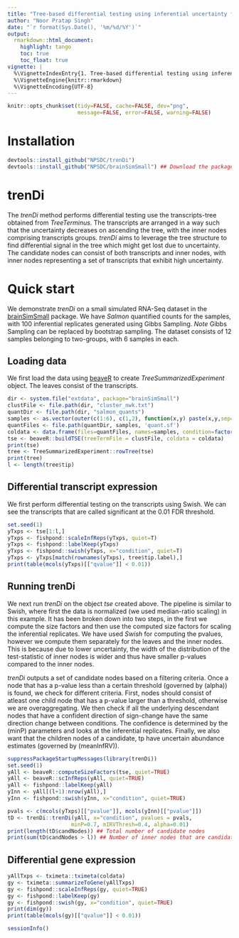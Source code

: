 ```yaml
---
title: "Tree-based differential testing using inferential uncertainty for RNA-Seq"
author: "Noor Pratap Singh"
date: "`r format(Sys.Date(), '%m/%d/%Y')`"
output:
  rmarkdown::html_document:
    highlight: tango
    toc: true
    toc_float: true
vignette: |
  %\VignetteIndexEntry{1. Tree-based differential testing using inferential uncertainty for RNA-Seq}
  %\VignetteEngine{knitr::rmarkdown}
  %\VignetteEncoding{UTF-8}
---
```


```r
knitr::opts_chunk$set(tidy=FALSE, cache=FALSE, dev="png",
                      message=FALSE, error=FALSE, warning=FALSE)
```
# Installation
```r
devtools::install_github("NPSDC/trenDi")
devtools::install_github("NPSDC/brainSimSmall") ## Download the package with a small dataset
```

# trenDi
The *trenDi* method performs differential testing use the transcripts-tree obtained from *TreeTerminus*.
The transcripts are arranged in a way such that the uncertainty decreases on ascending the tree, with the
inner nodes comprising transcripts groups. *trenDi* aims to leverage the tree structure to find differential
signal in the tree which might get lost due to uncertainty. The candidate nodes can consist of both transcripts
and inner nodes, with inner nodes representing a set of transcripts that exhibit high uncertainty.

# Quick start

We demonstrate *trenDi* on a small simulated RNA-Seq dataset in the [brainSimSmall](https://github.com/NPSDC/brainSimSmall) package.
We have *Salmon* quantified counts for the samples, with 100 inferential replicates generated using Gibbs Sampling. *Note* Gibbs Sampling
can be replaced by bootstrap sampling. The dataset consists of 12 samples belonging to two-groups, with 6 samples in each.

## Loading data 
We first load the data using [beaveR](https://github.com/NPSDC/beaveR) to create *TreeSummarizedExperiment* object. 
The leaves consist of the transcripts.
```r
dir <- system.file("extdata", package="brainSimSmall")
clustFile <- file.path(dir, "cluster_nwk.txt")
quantDir <- file.path(dir, "salmon_quants")
samples <- as.vector(outer(c(1:6), c(1,2), function(x,y) paste(x,y,sep='_')))
quantFiles <- file.path(quantDir, samples, 'quant.sf')
coldata <- data.frame(files=quantFiles, names=samples, condition=factor(rep(1:2, each=6)))
tse <- beaveR::buildTSE(treeTermFile = clustFile, coldata = coldata)
print(tse)
tree <- TreeSummarizedExperiment::rowTree(tse)
print(tree)
l <- length(tree$tip)
```

## Differential transcript expression
We first perform differential testing on the transcripts using Swish. We can see the transcripts
that are called significant at the 0.01 FDR threshold.
```r
set.seed(1)
yTxps <- tse[1:l,]
yTxps <- fishpond::scaleInfReps(yTxps, quiet=T)
yTxps <- fishpond::labelKeep(yTxps)
yTxps <- fishpond::swish(yTxps, x="condition", quiet=T)
yTxps <- yTxps[match(rownames(yTxps), tree$tip.label),]
print(table(mcols(yTxps)[["qvalue"]] < 0.01))
```

## Running trenDi
We next run *trenDi* on the object *tse* created above. The pipeline is similar to Swish, where first
the data is normalized (we used median-ratio scaling) in this example. It has been broken down
into two steps, in the first we compute the size factors and then use the computed size factors for scaling the
inferential replicates. We have used *Swish* for computing the pvalues, however we compute them separately for
the leaves and the inner nodes. This is because due to lower uncertainty, the width of the distribution of the 
test-statistic of inner nodes is wider and thus have smaller p-values compared to the inner nodes.

*trenDi* outputs a set of candidate nodes based on a filtering criteria. Once a node
that has a p-value less than a certain threshold (governed by \strong(alpha)) is found, we check for
different criteria. First, nodes should consist of atleast one child node that has a p-value larger than
a threshold, otherwise we are overaggregating. We then check if all the underlying descendant nodes that have a 
confident direction of sign-change have the same direction change between conditions. The confidence is determined
by the \strong(minP) parameters and looks at the inferential replicates. Finally, we also want that the children nodes
of a candidate, tp have uncertain abundance estimates (governed by \strong(meanInfRV)).

```r
suppressPackageStartupMessages(library(trenDi))
set.seed(1)
yAll <- beaveR::computeSizeFactors(tse, quiet=TRUE)
yAll <- beaveR::scInfReps(yAll, quiet=TRUE)
yAll <- fishpond::labelKeep(yAll)
yInn <- yAll[(l+1):nrow(yAll),]
yInn <- fishpond::swish(yInn, x="condition", quiet=TRUE)

pvals <- c(mcols(yTxps)[["pvalue"]], mcols(yInn)[["pvalue"]])
tD <- trenDi::trenDi(yAll, x="condition", pvalues = pvals,
                    minP=0.7, mIRVThresh=0.4, alpha=0.01)
print(length(tD$candNodes)) ## Total number of candidate nodes
print(sum(tD$candNodes > l)) ## Number of inner nodes that are candidates
```

## Differential gene expression
```r
yAllTxps <- tximeta::tximeta(coldata)
gy <- tximeta::summarizeToGene(yAllTxps)
gy <- fishpond::scaleInfReps(gy, quiet=TRUE)
gy <- fishpond::labelKeep(gy)
gy <- fishpond::swish(gy, x="condition", quiet=TRUE)
print(dim(gy))
print(table(mcols(gy)[["qvalue"]] < 0.01))
```

```r
sessionInfo()
```
